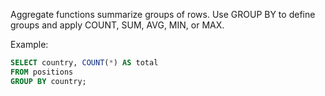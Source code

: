 Aggregate functions summarize groups of rows. Use GROUP BY to define groups and apply COUNT, SUM, AVG, MIN, or MAX.

Example:

```sql
SELECT country, COUNT(*) AS total
FROM positions
GROUP BY country;
```

